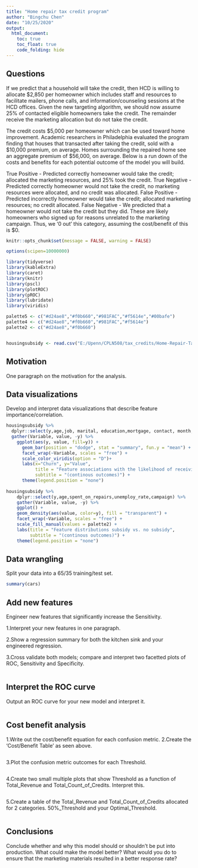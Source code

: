```yaml
---
title: "Home repair tax credit program"
author: "Bingchu Chen"
date: "10/25/2020"
output:
  html_document:
    toc: true
    toc_float: true
    code_folding: hide
---
```

## Questions
If we predict that a household will take the credit, then HCD is willing to allocate $2,850 per homeowner which includes staff and resources to facilitate mailers, phone calls, and information/counseling sessions at the HCD offices. Given the new targeting algorithm, we should now assume 25% of contacted eligible homeowners take the credit. The remainder receive the marketing allocation but do not take the credit.

The credit costs $5,000 per homeowner which can be used toward home improvement. Academic researchers in Philadelphia evaluated the program finding that houses that transacted after taking the credit, sold with a $10,000 premium, on average. Homes surrounding the repaired home see an aggregate premium of $56,000, on average. Below is a run down of the costs and benefits for each potential outcome of the model you will build.

True Positive - Predicted correctly homeowner would take the credit; allocated the marketing resources, and 25% took the credit.
True Negative - Predicted correctly homeowner would not take the credit, no marketing resources were allocated, and no credit was allocated.
False Positive - Predicted incorrectly homeowner would take the credit; allocated marketing resources; no credit allocated.
False Negative - We predicted that a homeowner would not take the credit but they did. These are likely homeowners who signed up for reasons unrelated to the marketing campaign. Thus, we '0 out' this category, assuming the cost/benefit of this is $0.

```r
knitr::opts_chunk$set(message = FALSE, warning = FALSE)
```

```r
options(scipen=10000000)

library(tidyverse)
library(kableExtra)
library(caret)
library(knitr) 
library(pscl)
library(plotROC)
library(pROC)
library(lubridate)
library(viridis)
```

```r
palette5 <- c("#d24ae8","#f0b660","#981FAC","#f5614e","#00bafe")
palette4 <- c("#d24ae8","#f0b660","#981FAC","#f5614e")
palette2 <- c("#d24ae8","#f0b660")


housingsubsidy <- read.csv("E:/Upenn/CPLN508/tax_credits/Home-Repair-Tax-Credit-Program/housingSubsidy.csv")
```

## Motivation
One paragraph on the motivation for the analysis.

## Data visualizations
Develop and interpret data visualizations that describe feature importance/correlation.

```r
housingsubsidy %>%
  dplyr::select(y,age,job, marital, education,mortgage, contact, month, day_of_week, spent_on_repairs, unemploy_rate, poutcome, previous, campaign, pdays, taxLien, taxbill_in_phl) %>%
  gather(Variable, value, -y) %>%
    ggplot(aes(y, value, fill=y)) + 
      geom_bar(position = "dodge", stat = "summary", fun.y = "mean") + 
      facet_wrap(~Variable, scales = "free") +
      scale_color_viridis(option = "D")+
      labs(x="Churn", y="Value", 
           title = "Feature associations with the likelihood of receiving subsidy",
           subtitle = "(continous outcomes)") +
      theme(legend.position = "none")
      
housingsubsidy %>%
    dplyr::select(y,age,spent_on_repairs,unemploy_rate,campaign) %>%
    gather(Variable, value, -y) %>%
    ggplot() + 
    geom_density(aes(value, color=y), fill = "transparent") + 
    facet_wrap(~Variable, scales = "free") +
    scale_fill_manual(values = palette2) +
    labs(title = "Feature distributions subsidy vs. no subsidy",
         subtitle = "(continous outcomes)") +
    theme(legend.position = "none")
```


## Data wrangling
Split your data into a 65/35 training/test set.

```r
summary(cars)
```

## Add new features
Engineer new features that significantly increase the Sensitivity.

1.Interpret your new features in one paragraph.

2.Show a regression summary for both the kitchen sink and your engineered regression.

3.Cross validate both models; compare and interpret two facetted plots of ROC, Sensitivity and Specificity.

```r

```

## Interpret the ROC curve
Output an ROC curve for your new model and interpret it.
```r

```

## Cost benefit analysis
1.Write out the cost/benefit equation for each confusion metric.
2.Create the 'Cost/Benefit Table' as seen above.

```r

```

3.Plot the confusion metric outcomes for each Threshold.

```r

```

4.Create two small multiple plots that show Threshold as a function of Total_Revenue and Total_Count_of_Credits. Interpret this.

```r

```

5.Create a table of the Total_Revenue and Total_Count_of_Credits allocated for 2 categories. 50%_Threshold and your Optimal_Threshold.

```r

```

## Conclusions
Conclude whether and why this model should or shouldn't be put into production. What could make the model better? What would you do to ensure that the marketing materials resulted in a better response rate?

